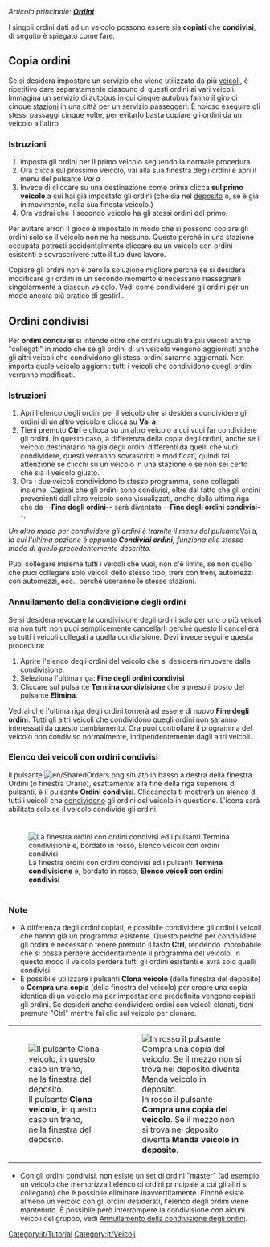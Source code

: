 {{it/Tutorial}}
''Articolo principale: [[it/Manual/Ordini|'''Ordini''']]''

I singoli ordini dati ad un veicolo possono essere sia '''copiati''' che '''condivisi''', di seguito è spiegato come fare.

==Copia ordini==
Se si desidera impostare un servizio che viene utilizzato da più [[it/Manual/Base Set/Vehicles/Veicoli|veicoli]], è ripetitivo dare separatamente ciascuno di questi ordini ai vari veicoli. Immagina un servizio di autobus in cui cinque autobus fanno il giro di cinque [[it/Manual/Stazioni|stazioni]] in una città per un servizio passeggeri. È noioso eseguire gli stessi passaggi cinque volte, per evitarlo basta copiare gli ordini da un veicolo all'altro

===Istruzioni===
# imposta gli ordini per il primo veicolo seguendo la normale procedura.
# Ora clicca sul prossimo veicolo, vai alla sua finestra degli ordini e apri il menu del pulsante ''Vai a''
# Invece di cliccare su una destinazione come prima clicca '''sul primo veicolo''' a cui hai già impostato gli ordini (che sia nel [[it/Manual/Depositi|deposito]] o, se è gia in movimento, nella sua finesta veicolo.)
# Ora vedrai che il secondo veicolo ha gli stessi ordini del primo.

Per evitare errori il gioco è impostato in modo che si possono copiare gli ordini solo se il veicolo non ne ha nessuno. Questo perché in una stazione occupata potresti accidentalmente cliccare su un veicolo con ordini esistenti e sovrascrivere tutto il tuo duro lavoro.

Copiare gli ordini non è però la soluzione migliore perché se si desidera modificare gli ordini in un secondo momento è necessario riassegnarli singolarmente a ciascun veicolo. Vedi come condividere gli ordini per un modo ancora più pratico di gestirli.

==Ordini condivisi==
Per '''ordini condivisi''' si intende oltre che ordini uguali tra più veicoli anche "collegati" in modo che se gli ordini di un veicolo vengono aggiornati anche gli altri veicoli che condividono gli stessi ordini saranno aggiornati. Non importa quale veicolo aggiorni: tutti i veicoli che condividono quegli ordini verranno modificati.

===Istruzioni===
#Apri l'elenco degli ordini per il veicolo che si desidera condividere gli ordini di un altro veicolo e clicca su '''Vai a'''.
#Tieni premuto '''Ctrl''' e clicca su un altro veicolo a cui vuoi far condividere gli ordini. In questo caso, a differenza della copia degli ordini, anche se il veicolo destinatario ha gia degli ordini differenti da quelli che vuoi condividere, questi verranno sovrascritti e modificati, quindi fai attenzione se clicchi su un veicolo in una stazione o se non sei certo che sia il veicolo giusto.
#Ora i due veicoli condividono lo stesso programma, sono collegati insieme. Capirai che gli ordini sono condivisi, oltre dal fatto che gli ordini provenienti dall'altro veicolo sono visualizzati, anche dalla ultima riga che da  '''--Fine degli ordini--''' sarà diventata '''--Fine degli ordini condivisi--'''.

''Un altro modo per condividere gli ordini è tramite il menu del pulsante ''Vai a'', la cui l'ultima opzione è appunto '''Condividi ordini''', funziona allo stesso modo di quello precedentemente descritto''. 

Puoi collegare insieme tutti i veicoli che vuoi, non c'è limite, se non quello che puoi collegare solo veicoli dello stesso tipo, treni con treni, automezzi con automezzi, ecc., perché useranno le stesse stazioni.

=== Annullamento della condivisione degli ordini ===
Se si desidera revocare la condivisione degli ordini solo per uno o più veicoli ma non tutti non puoi semplicemente cancellarli perché questo li cancellerà su tutti i veicoli collegati a quella condivisione. Devi invece seguire questa procedura:
#Aprire l'elenco degli ordini del veicolo che si desidera rimuovere dalla condivisione.
#Seleziona l'ultima riga: '''Fine degli ordini condivisi'''
#Cliccare sul pulsante '''Termina condivisione''' che a preso il posto del pulsante '''Elimina'''.

Vedrai che l'ultima riga degli ordini tornerà ad essere di nuovo '''Fine degli ordini'''. Tutti gli altri veicoli che condividono quegli ordini non saranno interessati da questo cambiamento. Ora puoi controllare il programma del veicolo non condiviso normalmente, indipendentemente dagli altri veicoli.

=== Elenco dei veicoli con ordini condivisi ===
Il pulsante [[File:en/SharedOrders.png]] situato in basso a destra della finestra Ordini (o finestra Orario), esattamente alla fine della riga superiore di pulsanti, è il pulsante '''Ordini condivisi'''. Cliccandola ti mostrerà un elenco di tutti i veicoli che [[it/Manual/Ordini#Ordini condivisi|condividono]] gli ordini del veicolo in questione. L'icona sarà abilitata solo se il veicolo condivide gli ordini.

<div style="padding: 10px 0px 5px; 10px; border-width: 0px; background-color: transparent;">[[File:en/Finestra ordini condivisi.png|none|frame|La finestra ordini con ordini condivisi ed i pulsanti '''Termina condivisione''' e, bordato in rosso, '''Elenco veicoli con ordini condivisi''']]</div>

=== Note ===
* A differenza degli ordini copiati, è possibile condividere gli ordini  i veicoli che hanno già un programma esistente. Questo perché per condividere gli ordini è necessario tenere premuto il tasto '''Ctrl ''', rendendo improbabile che si possa perdere accidentalmente il programma del veicolo. In questo modo il veicolo perderà tutti gli ordini esistenti e avrà solo quelli condivisi.
* È possibile utilizzare i pulsanti '''Clona veicolo''' (della finestra del deposito) o '''Compra una copia''' (della finestra del veicolo) per creare una copia identica di un veicolo ma per impostazione predefinita vengono copiati gli ordini. Se desideri anche condividere ordini con veicoli clonati, tieni premuto "Ctrl" mentre fai clic sul veicolo per clonare.

{|style="border-style: none; margin: 5px auto 0px 0px; Border-collapse: separate;" cellspacing="10"
|style="padding: 0px 0px 0px; 0px; background-color: transparent; border-style: none;"|[[File:it/BuildTrainTutorial7.png|none|frame|Il pulsante '''Clona veicolo''', in questo caso un treno, nella finestra del deposito.]]
|style="padding: 0px 0px 0px; 0px; background-color: transparent; border-style: none;"|[[File:en/Finestra veicolo-in deposito.png|none|frame|In rosso il pulsante '''Compra una copia del veicolo'''. Se il mezzo non si trova nel deposito diventa '''Manda veicolo in deposito'''.]]
|}

* Con gli ordini condivisi, non esiste un set di ordini "master" (ad esempio, un veicolo che memorizza l'elenco di ordini principale a cui gli altri si collegano) che è possibile eliminare inavvertitamente. Finché esiste almeno un veicolo con gli ordini desiderati, l'elenco degli ordini viene mantenuto. È possibile però interrompere la condivisione con alcuni veicoli del gruppo, vedi [[en/Copiare e condividere ordini#Annullamento della condivisione degli ordini|Annullamento della condivisione degli ordini]].

[[Category:it/Tutorial]] [[Category:it/Veicoli]]